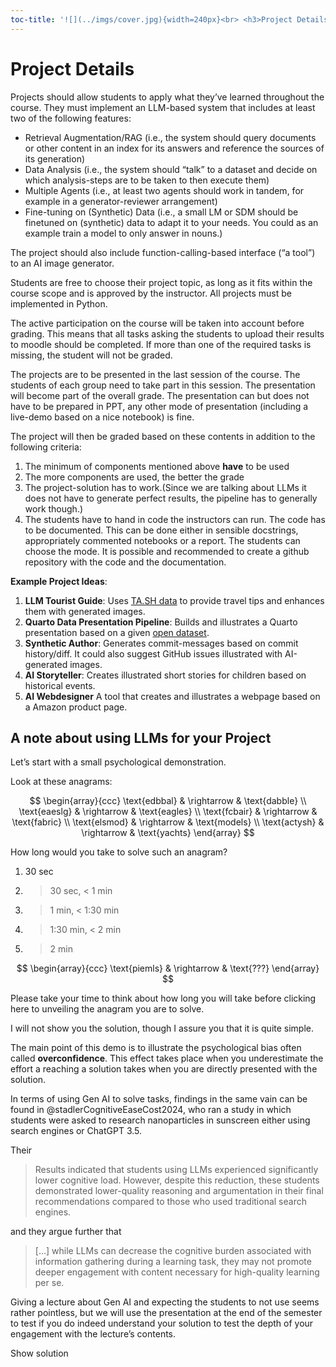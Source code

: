 ```yaml
---
toc-title: '![](../imgs/cover.jpg){width=240px}<br> <h3>Project Details</h3>'
---
```



# Project Details

Projects should allow students to apply what they've learned throughout the course. They must implement an LLM-based system that includes at least two of the following features:

- Retrieval Augmentation/RAG (i.e., the system should query documents or other content in an index for its answers and reference the sources of its generation)
- Data Analysis (i.e., the system should "talk" to a dataset and decide on which analysis-steps are to be taken to then execute them)
- Multiple Agents (i.e., at least two agents should work in tandem, for example in a generator-reviewer arrangement)
- Fine-tuning on (Synthetic) Data (i.e., a small LM or SDM should be finetuned on (synthetic) data to adapt it to your needs. You could as an example train a model to only answer in nouns.)

The project should also include function-calling-based interface ("a tool") to an AI image generator.

Students are free to choose their project topic, as long as it fits within the course scope and is approved by the instructor. All projects must be implemented in Python.

The active participation on the course will be taken into account before grading. This means that all tasks asking the students to upload their results to moodle should be completed.
If more than one of the required tasks is missing, the student will not be graded.

The projects are to be presented in the last session of the course.
The students of each group need to take part in this session. 
The presentation will become part of the overall grade.
The presentation can but does not have to be prepared in PPT, any other mode of presentation (including a live-demo based on a nice notebook) is fine.


The project will then be graded based on these contents in addition to the following criteria:

1. The minimum of components mentioned above __have__ to be used
2. The more components are used, the better the grade
3. The project-solution has to work.(Since we are talking about LLMs it does not have to generate perfect results, the pipeline has to generally work though.)
4. The students have to hand in code the instructors can run. The code has to be documented. This can be done either in sensible docstrings, appropriately commented notebooks or a report. The students can choose the mode. It is possible and recommended to create a github repository with the code and the documentation.



**Example Project Ideas**:

1. **LLM Tourist Guide**: Uses [TA.SH data](https://opendata.schleswig-holstein.de/dataset/poi-der-touristischen-landesdatenbank) to provide travel tips and enhances them with generated images.
2. **Quarto Data Presentation Pipeline**: Builds and illustrates a Quarto presentation based on a given [open dataset](https://data.worldbank.org/).
3. **Synthetic Author**: Generates commit-messages based on commit history/diff. It could also suggest GitHub issues illustrated with AI-generated images. 
4. **AI Storyteller**: Creates illustrated short stories for children based on historical events.
5. **AI Webdesigner** A tool that creates and illustrates a webpage based on a Amazon product page.


## A note about using LLMs for your Project


Let's start with a small psychological demonstration.

Look at these anagrams:

$$
\begin{array}{ccc}
\text{edbbal} & \rightarrow & \text{dabble} \\
\text{eaeslg} & \rightarrow & \text{eagles} \\
\text{fcbair} & \rightarrow & \text{fabric} \\
\text{elsmod} & \rightarrow & \text{models} \\
\text{actysh} & \rightarrow & \text{yachts}
\end{array}
$$

How long would you take to solve such an anagram?

1. 30 sec
2. > 30 sec, < 1 min
3. > 1 min, < 1:30 min
4. > 1:30 min, < 2 min
5. > 2 min

:::{class="card"}
:::{class="content"}

$$
\begin{array}{ccc}
\text{piemls} & \rightarrow & \text{???} 
\end{array}
$$

:::
:::{class="overlay"}
Please take your time to think about how long you will take before clicking here to unveiling the anagram you are to solve.
:::
:::
:::{class="card"}
:::{class="content"}

I will not show you the solution, though I assure you that it is quite simple.

The main point of this demo is to illustrate the psychological bias often called **overconfidence**. This effect takes place when you underestimate the effort a reaching a solution takes when you are directly presented with the solution.

In terms of using Gen AI to solve tasks, findings in the same vain can be found in @stadlerCognitiveEaseCost2024, who ran a study in which students were asked to research nanoparticles in sunscreen either using search engines or ChatGPT 3.5.

Their

>  Results indicated that students using LLMs experienced significantly lower cognitive load. However, despite this reduction, these students demonstrated lower-quality reasoning and argumentation in their final recommendations compared to those who used traditional search engines.

and they argue further that 

> [...] while LLMs can decrease the cognitive burden associated with information gathering during a learning task, they may not promote deeper engagement with content necessary for high-quality learning per se.

Giving a lecture about Gen AI and expecting the students to not use seems rather pointless, but we will use the presentation at the end of the semester to test if you do indeed understand your solution to test the depth of your engagement with the lecture's contents.

:::
:::{class="overlay"}
Show solution
:::
:::

